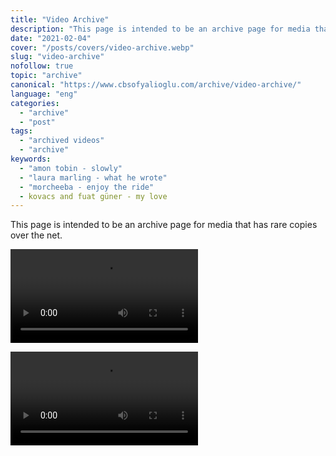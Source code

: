 ```yaml
---
title: "Video Archive"
description: "This page is intended to be an archive page for media that has rare copies over the net. What He Wrote (Live Abbey Road), Amon Tobin .."
date: "2021-02-04"
cover: "/posts/covers/video-archive.webp"
slug: "video-archive"
nofollow: true
topic: "archive"
canonical: "https://www.cbsofyalioglu.com/archive/video-archive/"
language: "eng"
categories:
  - "archive"
  - "post"
tags:
  - "archived videos"
  - "archive"
keywords:
  - "amon tobin - slowly"
  - "laura marling - what he wrote"
  - "morcheeba - enjoy the ride"
  - kovacs and fuat güner - my love
---
```


This page is intended to be an archive page for media that has rare copies over the net.


<Video
    title="Kovacs with Fuat Güner - My Love"
    cover="/posts/video/kovacs-fuat-guner-my-love.webp"
    src="https://cbsofyalioglu.fra1.cdn.digitaloceanspaces.com/archive/Kovacs%20with%20Fuat%20G%C3%BCner%20-%20My%20Love.mp4"
/>


<Video
    title="Laura Marling - What He Wrote (Live from Abbey Road)"
    cover="/posts/video/laura-marling-what-he-wrote-abbey-road.webp"
    src="https://cbsofyalioglu.fra1.cdn.digitaloceanspaces.com/archive/Laura%20Marling%20-%20What%20He%20Wrote%20%28Live%20from%20Abbey%20Road%29mp4"
/>
<Video
    title="Morcheeba - Enjoy the Ride (Fan Made Clip)"
    cover="/posts/video/morcheeba-enjoy-the-ride-func-made-clip.webp"
    src="https://cbsofyalioglu.fra1.cdn.digitaloceanspaces.com/archive/Morcheeba%20-%20Enjoy%20The%20Ride%20%28featuring%20Judie%20Tzuke%29.webm"
/>
<Video
    title="Amon Tobin - Slowly (BBC Mushroom Clip)"
    cover="/posts/video/amon-tobin-slowly-bbc-mushrooms-clip.webp"
    src="https://cbsofyalioglu.fra1.cdn.digitaloceanspaces.com/archive/Amon%20Tobin%20-%20Slowly.mp4"
/>
